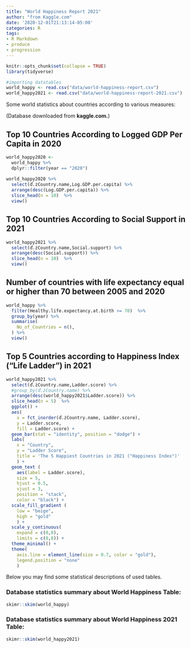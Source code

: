 ```yaml
---
title: "World Happiness Report 2021"
author: "from Kaggle.com"
date: '2020-12-01T21:13:14-05:00'
categories: R
tags:
- R Markdown
- produce
- progression
---
```


```r
knitr::opts_chunk$set(collapse = TRUE)
library(tidyverse)

#importing datatables
world_happy <- read.csv("data/world-happiness-report.csv")
world_happy2021 <- read.csv("data/world-happiness-report-2021.csv")
```

Some world statistics about countries according to various measures:

(Database downloaded from **kaggle.com.**)

## Top 10 Countries According to Logged GDP Per Capita in 2020

``` r
world_happy2020 <-
  world_happy %>%
  dplyr::filter(year == "2020")
  
world_happy2020 %>%
  select(ď.żCountry.name,Log.GDP.per.capita) %>%
  arrange(desc(Log.GDP.per.capita)) %>%
  slice_head(n = 10)  %>%
  view()


```

## Top 10 Countries According to Social Support in 2021

``` r
world_happy2021 %>%
  select(ď.żCountry.name,Social.support) %>%
  arrange(desc(Social.support)) %>%
  slice_head(n = 10)  %>%
  view()

```

## Number of countries with life expectancy equal or higher than 70 between 2005 and 2020

```r
world_happy %>%
  filter(Healthy.life.expectancy.at.birth >= 70)  %>%
  group_by(year) %>%
  summarise(
    No_of_Countries = n(),
  ) %>%
  view()


```

## Top 5 Countries according to Happiness Index ("Life Ladder") in 2021

```r


world_happy2021 %>%
  select(ď.żCountry.name,Ladder.score) %>%
  #group_by(ď.żCountry.name) %>%
  arrange(desc(world_happy2021$Ladder.score)) %>%
  slice_head(n = 5)  %>%
  ggplot() + 
  aes(
    x = fct_inorder(ď.żCountry.name, Ladder.score),
    y = Ladder.score,
    fill = Ladder.score) +
  geom_bar(stat = "identity", position = "dodge") +
  labs(
    x = "Country",
    y = "Ladder Score",
    title = 'The 5 Happiest Countries in 2021 ("Happiness Index")'
    ) +
  geom_text (
    aes(label = Ladder.score),
    size = 5,
    hjust = 0.5,
    vjust = 3,
    position = "stack",
    color = "black") +
  scale_fill_gradient (
    low = "beige",
    high = "gold"
    ) +
  scale_y_continuous(
    expand = c(0,0),
    limits = c(0,8)) +
  theme_minimal() +
  theme(
    axis.line = element_line(size = 0.7, color = "gold"),
    legend.position = "none"
    )

```

Below you may find some statistical descriptions of used tables.

### Database statistics summary about World Happiness Table:

```r
skimr::skim(world_happy)
```

### Database statistics summary about World Happiness 2021 Table:

```r
skimr::skim(world_happy2021)
```